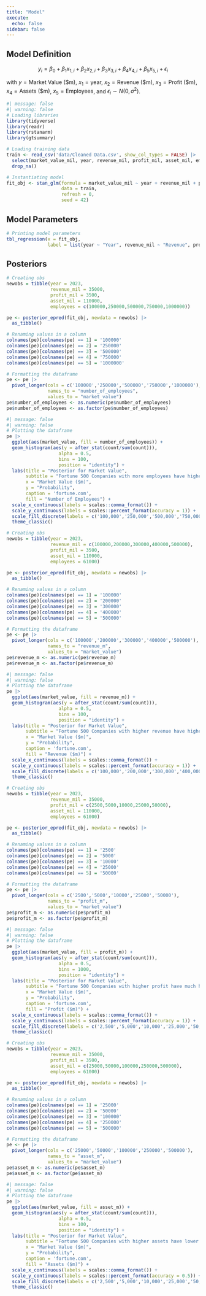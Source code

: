 ```yaml
---
title: "Model"
execute: 
  echo: false
sidebar: false
---
```


## Model Definition

$$y_i = \beta_0  + \beta_1 x_{1,i} + \beta_2 x_{2,i} + \beta_3 x_{3,i} + \beta_4 x_{4,i} + \beta_5 x_{5,i} + \epsilon_i$$

with $y = \text{Market Value (\$m)}$, $x_1 = \text{year}$, $x_2 = \text{Revenue (\$m)}$, $x_3 = \text{Profit (\$m)}$, $x_4 = \text{Assets (\$m)}$, $x_5 = \text{Employees}$, and $\epsilon_i \sim N(0, \sigma^2)$.

```r
#| message: false
#| warning: false
# Loading libraries
library(tidyverse)
library(readr)
library(rstanarm)
library(gtsummary)
```

```r
# Loading training data
train <- read_csv('data/Cleaned Data.csv', show_col_types = FALSE) |>
  select(market_value_mil, year, revenue_mil, profit_mil, asset_mil, employees) |>
  drop_na()
```

```r
# Instantiating model
fit_obj <- stan_glm(formula = market_value_mil ~ year + revenue_mil + profit_mil + asset_mil + employees,
                    data = train,
                    refresh = 0,
                    seed = 42)
```

## Model Parameters

```r
# Printing model parameters
tbl_regression(x = fit_obj,
               label = list(year ~ "Year", revenue_mil ~ "Revenue", profit_mil ~ 'Profit', asset_mil ~ 'Assets', employees ~ 'Employees'))
```

## Posteriors

```r
# Creating obs
newobs = tibble(year = 2023, 
                revenue_mil = 35000,
                profit_mil = 3500,
                asset_mil = 110000,
                employees = c(100000,250000,500000,750000,1000000))

pe <- posterior_epred(fit_obj, newdata = newobs) |> 
  as_tibble()
```

```r
# Renaming values in a column
colnames(pe)[colnames(pe) == 1] = '100000'
colnames(pe)[colnames(pe) == 2] = '250000'
colnames(pe)[colnames(pe) == 3] = '500000'
colnames(pe)[colnames(pe) == 4] = '750000'
colnames(pe)[colnames(pe) == 5] = '1000000'
```

```r
# Formatting the dataframe
pe <- pe |> 
  pivot_longer(cols = c('100000','250000','500000','750000','1000000'), 
               names_to = "number_of_employees",
               values_to = "market_value")
pe$number_of_employees <- as.numeric(pe$number_of_employees)
pe$number_of_employees <- as.factor(pe$number_of_employees)
```

```r
#| message: false
#| warning: false
# Plotting the dataframe
pe |>
  ggplot(aes(market_value, fill = number_of_employees)) +
  geom_histogram(aes(y = after_stat(count/sum(count))),
                   alpha = 0.5, 
                   bins = 100, 
                   position = "identity") +
  labs(title = "Posterior for Market Value",
       subtitle = "Fortune 500 Companies with more employees have higher market value.",
       x = "Market Value ($m)",
       y = "Probability",
       caption = 'fortune.com',
       fill = "Number of Employees") + 
  scale_x_continuous(labels = scales::comma_format()) +
  scale_y_continuous(labels = scales::percent_format(accuracy = 1)) +
  scale_fill_discrete(labels = c('100,000','250,000','500,000','750,000','1,000,000')) +
  theme_classic()
```

```r
# Creating obs
newobs = tibble(year = 2023, 
                revenue_mil = c(100000,200000,300000,400000,500000),
                profit_mil = 3500,
                asset_mil = 110000,
                employees = 61000)

pe <- posterior_epred(fit_obj, newdata = newobs) |> 
  as_tibble() 
```

```r
# Renaming values in a column
colnames(pe)[colnames(pe) == 1] = '100000'
colnames(pe)[colnames(pe) == 2] = '200000'
colnames(pe)[colnames(pe) == 3] = '300000'
colnames(pe)[colnames(pe) == 4] = '400000'
colnames(pe)[colnames(pe) == 5] = '500000'
```

```r
# Formatting the dataframe
pe <- pe |> 
  pivot_longer(cols = c('100000','200000','300000','400000','500000'), 
               names_to = "revenue_m",
               values_to = "market_value")
pe$revenue_m <- as.numeric(pe$revenue_m)
pe$revenue_m <- as.factor(pe$revenue_m)
```

```r
#| message: false
#| warning: false
# Plotting the dataframe
pe |>
  ggplot(aes(market_value, fill = revenue_m)) +
  geom_histogram(aes(y = after_stat(count/sum(count))),
                   alpha = 0.5, 
                   bins = 100, 
                   position = "identity") +
  labs(title = "Posterior for Market Value",
       subtitle = "Fortune 500 Companies with higher revenue have higher market value.",
       x = "Market Value ($m)",
       y = "Probability",
       caption = 'fortune.com',
       fill = "Revenue ($m)") + 
  scale_x_continuous(labels = scales::comma_format()) +
  scale_y_continuous(labels = scales::percent_format(accuracy = 1)) +
  scale_fill_discrete(labels = c('100,000','200,000','300,000','400,000','500,000')) +
  theme_classic()
```

```r
# Creating obs
newobs = tibble(year = 2023, 
                revenue_mil = 35000,
                profit_mil = c(2500,5000,10000,25000,50000),
                asset_mil = 110000,
                employees = 61000)

pe <- posterior_epred(fit_obj, newdata = newobs) |> 
  as_tibble() 
```

```r
# Renaming values in a column
colnames(pe)[colnames(pe) == 1] = '2500'
colnames(pe)[colnames(pe) == 2] = '5000'
colnames(pe)[colnames(pe) == 3] = '10000'
colnames(pe)[colnames(pe) == 4] = '25000'
colnames(pe)[colnames(pe) == 5] = '50000'
```

```r
# Formatting the dataframe
pe <- pe |> 
  pivot_longer(cols = c('2500','5000','10000','25000','50000'), 
               names_to = "profit_m",
               values_to = "market_value")
pe$profit_m <- as.numeric(pe$profit_m)
pe$profit_m <- as.factor(pe$profit_m)
```

```r
#| message: false
#| warning: false
# Plotting the dataframe
pe |>
  ggplot(aes(market_value, fill = profit_m)) +
  geom_histogram(aes(y = after_stat(count/sum(count))),
                   alpha = 0.5, 
                   bins = 1000, 
                   position = "identity") +
  labs(title = "Posterior for Market Value",
       subtitle = "Fortune 500 Companies with higher profit have much higher market value.",
       x = "Market Value ($m)",
       y = "Probability",
       caption = 'fortune.com',
       fill = "Profit ($m)") + 
  scale_x_continuous(labels = scales::comma_format()) +
  scale_y_continuous(labels = scales::percent_format(accuracy = 1)) +
  scale_fill_discrete(labels = c('2,500','5,000','10,000','25,000','50,000')) +
  theme_classic()
```

```r
# Creating obs
newobs = tibble(year = 2023, 
                revenue_mil = 35000,
                profit_mil = 3500,
                asset_mil = c(25000,50000,100000,250000,500000),
                employees = 61000)

pe <- posterior_epred(fit_obj, newdata = newobs) |> 
  as_tibble() 
```

```r
# Renaming values in a column
colnames(pe)[colnames(pe) == 1] = '25000'
colnames(pe)[colnames(pe) == 2] = '50000'
colnames(pe)[colnames(pe) == 3] = '100000'
colnames(pe)[colnames(pe) == 4] = '250000'
colnames(pe)[colnames(pe) == 5] = '500000'
```

```r
# Formatting the dataframe
pe <- pe |> 
  pivot_longer(cols = c('25000','50000','100000','250000','500000'), 
               names_to = "asset_m",
               values_to = "market_value")
pe$asset_m <- as.numeric(pe$asset_m)
pe$asset_m <- as.factor(pe$asset_m)
```

```r
#| message: false
#| warning: false
# Plotting the dataframe
pe |>
  ggplot(aes(market_value, fill = asset_m)) +
  geom_histogram(aes(y = after_stat(count/sum(count))),
                   alpha = 0.5, 
                   bins = 100, 
                   position = "identity") +
  labs(title = "Posterior for Market Value",
       subtitle = "Fortune 500 Companies with higher assets have lower market value.",
       x = "Market Value ($m)",
       y = "Probability",
       caption = 'fortune.com',
       fill = "Assets ($m)") + 
  scale_x_continuous(labels = scales::comma_format()) +
  scale_y_continuous(labels = scales::percent_format(accuracy = 0.5)) +
  scale_fill_discrete(labels = c('2,500','5,000','10,000','25,000','50,000')) +
  theme_classic()
```